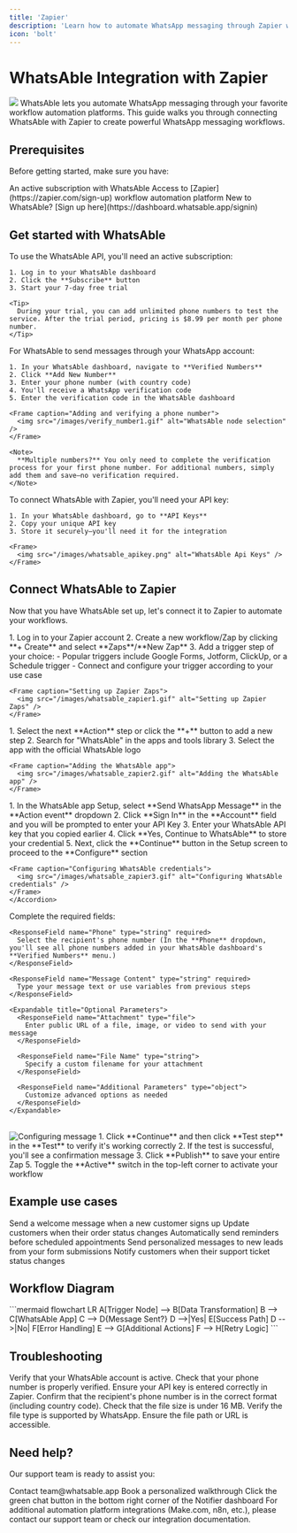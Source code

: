 ```yaml
---
title: 'Zapier'
description: 'Learn how to automate WhatsApp messaging through Zapier with WhatsAble'
icon: 'bolt'
---
```


# WhatsAble Integration with Zapier

<Frame caption="Automate your WhatsApp messaging workflows with Zapier and WhatsAble">
  <img src="/images/whatsable_zapier_svg.svg" className="rounded-xl" />
</Frame>

<Info>
  WhatsAble lets you automate WhatsApp messaging through your favorite workflow automation platforms. This guide walks you through connecting WhatsAble with Zapier to create powerful WhatsApp messaging workflows.
</Info>

## Prerequisites

Before getting started, make sure you have:

<CardGroup cols={2}>
  <Card title="WhatsAble Account" icon="user">
    An active subscription with WhatsAble
  </Card>
  <Card title="Zapier" icon="user">
    Access to [Zapier](https://zapier.com/sign-up) workflow automation platform
  </Card>
</CardGroup>

<Tip>
  New to WhatsAble? [Sign up here](https://dashboard.whatsable.app/signin)
</Tip>

## Get started with WhatsAble

<Steps>
  <Step title="Subscribe to WhatsAble">
    To use the WhatsAble API, you'll need an active subscription:
    
    1. Log in to your WhatsAble dashboard
    2. Click the **Subscribe** button
    3. Start your 7-day free trial
    
    <Tip>
      During your trial, you can add unlimited phone numbers to test the service. After the trial period, pricing is $8.99 per month per phone number.
    </Tip>
  </Step>
  
  <Step title="Add and verify your phone number">
    For WhatsAble to send messages through your WhatsApp account:
    
    1. In your WhatsAble dashboard, navigate to **Verified Numbers**
    2. Click **Add New Number**
    3. Enter your phone number (with country code)
    4. You'll receive a WhatsApp verification code
    5. Enter the verification code in the WhatsAble dashboard
    
    <Frame caption="Adding and verifying a phone number">
      <img src="/images/verify_number1.gif" alt="WhatsAble node selection" />
    </Frame>
    
    <Note>
      **Multiple numbers?** You only need to complete the verification process for your first phone number. For additional numbers, simply add them and save—no verification required.
    </Note>
  </Step>
  
  <Step title="Get your API key">
    To connect WhatsAble with Zapier, you'll need your API key:
    
    1. In your WhatsAble dashboard, go to **API Keys**
    2. Copy your unique API key
    3. Store it securely—you'll need it for the integration
    
    <Frame>
      <img src="/images/whatsable_apikey.png" alt="WhatsAble Api Keys" />
    </Frame>
  </Step>
</Steps>

## Connect WhatsAble to Zapier

Now that you have WhatsAble set up, let's connect it to Zapier to automate your workflows.

<Steps>
  <Step title="Set up your Zapier Zaps">
    1. Log in to your Zapier account
    2. Create a new workflow/Zap by clicking **+ Create** and select **Zaps**/**New Zap**
    3. Add a trigger step of your choice:
       - Popular triggers include Google Forms, Jotform, ClickUp, or a Schedule trigger
       - Connect and configure your trigger according to your use case

    <Frame caption="Setting up Zapier Zaps">
      <img src="/images/whatsable_zapier1.gif" alt="Setting up Zapier Zaps" />
    </Frame>
  </Step>
  
  <Step title="Add the WhatsAble app">
    1. Select the next **Action** step or click the **+** button to add a new step
    2. Search for "WhatsAble" in the apps and tools library
    3. Select the app with the official WhatsAble logo

    <Frame caption="Adding the WhatsAble app">
      <img src="/images/whatsable_zapier2.gif" alt="Adding the WhatsAble app" />
    </Frame>
  </Step>
  
  <Step title="Configure WhatsAble credentials">
    <Accordion title="Credential Setup" defaultOpen>
      1. In the WhatsAble app Setup, select **Send WhatsApp Message** in the **Action event** dropdown
      2. Click **Sign In** in the **Account** field and you will be prompted to enter your API Key
      3. Enter your WhatsAble API key that you copied earlier      
      4. Click **Yes, Continue to WhatsAble** to store your credential
      5. Next, click the **Continue** button in the Setup screen to proceed to the **Configure** section

    <Frame caption="Configuring WhatsAble credentials">
      <img src="/images/whatsable_zapier3.gif" alt="Configuring WhatsAble credentials" />
    </Frame>
    </Accordion>
  </Step>
  
  <Step title="Configure your message">
    Complete the required fields:
    
    <ResponseField name="Phone" type="string" required>
      Select the recipient's phone number (In the **Phone** dropdown, you'll see all phone numbers added in your WhatsAble dashboard's **Verified Numbers** menu.)
    </ResponseField>
    
    <ResponseField name="Message Content" type="string" required>
      Type your message text or use variables from previous steps
    </ResponseField>
    
    <Expandable title="Optional Parameters">
      <ResponseField name="Attachment" type="file">
        Enter public URL of a file, image, or video to send with your message
      </ResponseField>
      
      <ResponseField name="File Name" type="string">
        Specify a custom filename for your attachment
      </ResponseField>
      
      <ResponseField name="Additional Parameters" type="object">
        Customize advanced options as needed
      </ResponseField>
    </Expandable>
<br />
    <Frame caption="Configuring message">
      <img src="/images/whatsable_zapier4.gif" alt="Configuring message" />
    </Frame>
  </Step>
  
  <Step title="Test and activate your workflow">
    1. Click **Continue** and then click **Test step** in the **Test** to verify it's working correctly
    2. If the test is successful, you'll see a confirmation message
    3. Click **Publish** to save your entire Zap
    5. Toggle the **Active** switch in the top-left corner to activate your workflow
  </Step>
</Steps>

## Example use cases

<CardGroup cols={2}>
  <Card title="Customer Onboarding" icon="user-plus">
    Send a welcome message when a new customer signs up
  </Card>
  
  <Card title="Order Notifications" icon="box-check">
    Update customers when their order status changes
  </Card>
  
  <Card title="Appointment Reminders" icon="calendar">
    Automatically send reminders before scheduled appointments
  </Card>
  
  <Card title="Lead Follow-up" icon="user-check">
    Send personalized messages to new leads from your form submissions
  </Card>
  
  <Card title="Support Ticket Updates" icon="ticket">
    Notify customers when their support ticket status changes
  </Card>
</CardGroup>

## Workflow Diagram

<Frame caption="Sample WhatsAble Zapier Workflow">
  ```mermaid
  flowchart LR
    A[Trigger Node] --> B[Data Transformation]
    B --> C[WhatsAble App]
    C --> D{Message Sent?}
    D -->|Yes| E[Success Path]
    D -->|No| F[Error Handling]
    E --> G[Additional Actions]
    F --> H[Retry Logic]
  ```
</Frame>

## Troubleshooting

<AccordionGroup>
  <Accordion title="Message not being sent?" icon="circle-exclamation">
    <Steps>
      <Step title="Verify Account Active">
      Verify that your WhatsAble account is active.
      </Step>
      <Step title="Phone Number Verification">
      Check that your phone number is properly verified.
      </Step>
      <Step title="API Key in Zapier">
      Ensure your API key is entered correctly in Zapier.
      </Step>
      <Step title="Recipient Number Format">
      Confirm that the recipient's phone number is in the correct format (including country code).
      </Step>
    </Steps>
  </Accordion>
  
  <Accordion title="File attachments not working?" icon="file-exclamation">
    <Steps>
      <Step title="File Size Limit">
      Check that the file size is under 16 MB.
      </Step>
      <Step title="Supported File Type">
      Verify the file type is supported by WhatsApp.
      </Step>
      <Step title="Accessibility">
      Ensure the file path or URL is accessible.
      </Step>
    </Steps>
  </Accordion>
</AccordionGroup>

## Need help?

Our support team is ready to assist you:

<CardGroup cols={3}>
  <Card title="Email support" icon="envelope" href="mailto:team@whatsable.app">
    Contact team@whatsable.app
  </Card>
  <Card title="Schedule a demo" icon="calendar" href="https://tidycal.com/axelmeta/whatsapp-notifications-by-whatsable">
    Book a personalized walkthrough
  </Card>
  <Card title="Live chat" icon="message-dots" href="">
    Click the green chat button in the bottom right corner of the Notifier dashboard
  </Card>
</CardGroup>

<Info>
  For additional automation platform integrations (Make.com, n8n, etc.), please contact our support team or check our integration documentation.
</Info>
